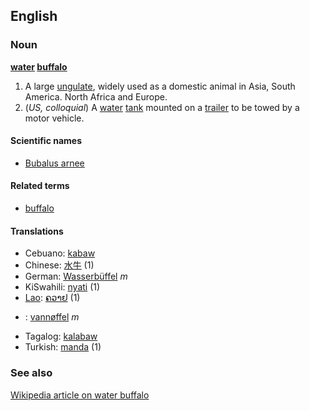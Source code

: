 ==English==
===Noun===
'''[[water]] [[buffalo]]'''

# A large [[ungulate]], widely used as a domestic animal in Asia, South America. North Africa and Europe.
# (''US, colloquial'') A [[water]] [[tank]] mounted on a [[trailer]] to be towed by a motor vehicle.

====Scientific names====
*[[Bubalus arnee]]

====Related terms====
*[[buffalo]]

====Translations====
*Cebuano: [[kabaw]]
*Chinese: [[水牛]] (1)
*German: [[Wasserbüffel]] ''m''
*KiSwahili: [[nyati]] (1)
*[[Lao]]: [[ຄວາຢ]] (1)
* {{no}}: [[vannøffel]] ''m''
*Tagalog: [[kalabaw]]
*Turkish: [[manda]] (1)

===See also===
[[w:water buffalo|Wikipedia article on water buffalo]]